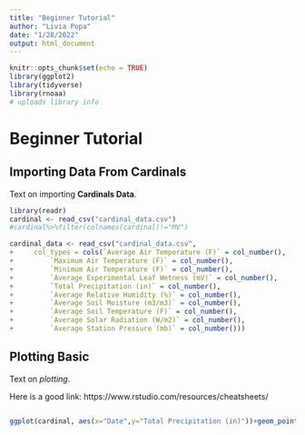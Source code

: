 ```yaml
---
title: "Beginner Tutorial"
author: "Livia Popa"
date: "1/28/2022"
output: html_document
---
```


```r
knitr::opts_chunk$set(echo = TRUE)
library(ggplot2)
library(tidyverse)
library(rnoaa)
# uploads library info
```

# Beginner Tutorial


## Importing Data From Cardinals

Text on importing **Cardinals Data**.

```r
library(readr)
cardinal <- read_csv("cardinal_data.csv")
#cardinal%>%filter(colnames(cardinal)!="MV")
```


```r
cardinal_data <- read_csv("cardinal_data.csv", 
+     col_types = cols(`Average Air Temperature (F)` = col_number(), 
+         `Maximum Air Temperature (F)` = col_number(), 
+         `Minimum Air Temperature (F)` = col_number(), 
+         `Average Experimental Leaf Wetness (mV)` = col_number(), 
+         `Total Precipitation (in)` = col_number(), 
+         `Average Relative Humidity (%)` = col_number(), 
+         `Average Soil Moisture (m3/m3)` = col_number(), 
+         `Average Soil Temperature (F)` = col_number(), 
+         `Average Solar Radiation (W/m2)` = col_number(), 
+         `Average Station Pressure (mb)` = col_number()))

```

## Plotting Basic 

Text on *plotting*. 

Here is a good link: https://www.rstudio.com/resources/cheatsheets/


```r

```


```r
ggplot(cardinal, aes(x="Date",y="Total Precipitation (in)"))+geom_point()
```

